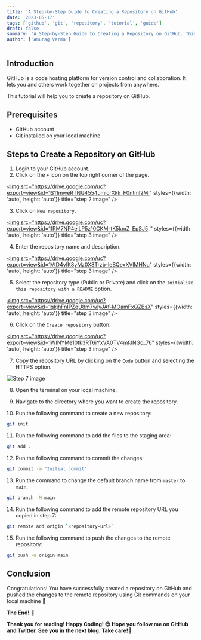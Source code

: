 ```yaml
---
title: 'A Step-by-Step Guide to Creating a Repository on GitHub'
date: '2023-05-17'
tags: ['github', 'git', 'repository', 'tutorial', 'guide']
draft: false
summary: 'A Step-by-Step Guide to Creating a Repository on GitHub. This tutorial will help you to create a repository on GitHub.'
author: ['Anurag Verma']
---
```


## Introduction

GitHub is a code hosting platform for version control and collaboration. It lets you and others work together on projects from anywhere.

This tutorial will help you to create a repository on GitHub.

## Prerequisites

- GitHub account
- Git installed on your local machine

## Steps to Create a Repository on GitHub

1. Login to your GitHub account.
2. Click on the `+` icon on the top right corner of the page.

<a href="https://drive.google.com/uc?export=view&id=1S11mweRTNG4554umicrXkk_F0ntml2MI"><img src="https://drive.google.com/uc?export=view&id=1S11mweRTNG4554umicrXkk_F0ntml2MI" styles={{width: 'auto', height: 'auto'}} title="step 2 image" />
</a>

3. Click on `New repository`.

<a href="https://drive.google.com/uc?export=view&id=1fRM7NP4elLP5z10CKM-tK5kmZ_EpSJ5_"><img src="https://drive.google.com/uc?export=view&id=1fRM7NP4elLP5z10CKM-tK5kmZ_EpSJ5_" styles={{width: 'auto', height: 'auto'}} title="step 3 image" />
</a>

4. Enter the repository name and description.

<a href="https://drive.google.com/uc?export=view&id=1VtD4vIK8yMz0X8Trzb-leBQexXVlMHNu"><img src="https://drive.google.com/uc?export=view&id=1VtD4vIK8yMz0X8Trzb-leBQexXVlMHNu" styles={{width: 'auto', height: 'auto'}} title="step 3 image" />
</a>

5. Select the repository type (Public or Private) and click on the `Initialize this repository with a README` option.

<a href="https://drive.google.com/uc?export=view&id=1qkjhFnIPZqU8m7wIyJAf-MOamFxQZBsX"><img src="https://drive.google.com/uc?export=view&id=1qkjhFnIPZqU8m7wIyJAf-MOamFxQZBsX" styles={{width: 'auto', height: 'auto'}} title="step 3 image" />
</a>

6. Click on the `Create repository` button.

<a href="https://drive.google.com/uc?export=view&id=1WINYMe10tk3RT6iYxVA0TV4mfJNGo_76"><img src="https://drive.google.com/uc?export=view&id=1WINYMe10tk3RT6iYxVA0TV4mfJNGo_76" styles={{width: 'auto', height: 'auto'}} title="step 3 image" />
</a>

7. Copy the repository URL by clicking on the `Code` button and selecting the HTTPS option.

![Step 7 image](https://drive.google.com/uc?id=1GzIRDybxBgGeuAM5A6rwMd-WkJ1Pa-T5)

8. Open the terminal on your local machine.

9. Navigate to the directory where you want to create the repository.

10. Run the following command to create a new repository:

```bash
git init
```

11. Run the following command to add the files to the staging area:

```bash
git add .
```

12. Run the following command to commit the changes:

```bash
git commit -m "Initial commit"
```

13. Run the command to change the default branch name from `master` to `main`.

```bash
git branch -M main
```

14. Run the following command to add the remote repository URL you copied in step 7:

```bash
git remote add origin `<repository-url>`
```

15. Run the following command to push the changes to the remote repository:

```bash
git push -u origin main
```

## Conclusion

Congratulations! You have successfully created a repository on GitHub and pushed the changes to the remote repository using Git commands on your local machine 🎉

**The End!** 🎉

**Thank you for reading! Happy Coding! 😊 Hope you follow me on GitHub and Twitter. See you in the next blog. Take care!👋**
